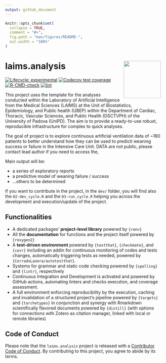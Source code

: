 ```yaml
---
output: github_document
---
```


<!-- README.md is generated from README.Rmd. Please edit that file -->

```r
knitr::opts_chunk$set(
  collapse = TRUE,
  comment = "#>",
  fig.path = "man/figures/README-",
  out.width = "100%"
)
```

# laims.analysis <img src='man/figures/logo.png' align="right" height="120" />

<!-- badges: start -->
[![Lifecycle: experimental](https://img.shields.io/badge/lifecycle-experimental-orange.svg)](https://lifecycle.r-lib.org/articles/stages.html#experimental)
[![Codecov test coverage](https://codecov.io/gh/UBESP-DCTV/laims.analysis/branch/master/graph/badge.svg)](https://app.codecov.io/gh/UBESP-DCTV/laims.analysis?branch=master)
[![R-CMD-check](https://github.com/UBESP-DCTV/laims.analysis/actions/workflows/check-release.yaml/badge.svg)](https://github.com/UBESP-DCTV/laims.analysis/actions/workflows/check-release.yaml)
[![lint](https://github.com/UBESP-DCTV/laims.analysis/workflows/lint/badge.svg)](https://github.com/UBESP-DCTV/laims.analysis/actions)
<!-- badges: end -->


This project uses the template for the analyses conducted  within the Laboratory of Artificial Intelligence from the Medical  Sciences (LAIMS) at the Unit of Biostatistics, Epidemiology, and Public health (UBEP) within the Department of Cardiac, Thoracic, Vascular Sciences, and Public Health (DSCTVPH) of the University of Padova (UniPD). The aim is to provide a ready-to-use robust, reproducible infrastructure for complex to quick analyses.

The goal of project is to explore continuous artificial ventilation data of ~180 patients to better understand how they can be used to predicti weaning success or failure in the Intensive Care Unit. DATA are not public, please contact lead author if you need to access the,

Main output will be:

- a series of exploratory reports
- a predictive model of weaning failure / success
- ...others to be determined

If you want to contribute in the project, in the `dev/` folder, you will find also the `02-dev_cycle.R` and the `03-run_cycle.R` helping you across the development and execution/update of the project.

## Functionalities

- A dedicated packages' **project-level library** powered by `{renv}`
- All the **documentation** for functions and the project itself powered by `{roxygen2}`
- A **test-driven environment** powered by `{testthat}`, `{checkmate}`, and `{covr}` including an addin for continuous monitoring of codes and tests changes, automatically triggering tests as needed, powered by `{CorradoLanera/autotestthat}`.
- Systems for grammar and static code checking powered by `{spelling}` and `{lintr}`, respectively
- Continuous Integration and Development is activated and powered by GitHub actions, automating linters and checks execution, and coverage assessment.
- A full environment enforcing reproducibility by the execution, caching and invalidation of a structured project's pipeline powered by `{targets}` and `{tarchetypes}` in conjunction and synergy with Rmarkdown scientifically flavored documents powered by `{distill}` (with options for connections with Zotero as citation manager, linked with local or remote libraries)



## Code of Conduct

Please note that the `laims.analysis` project is released with a [Contributor Code of Conduct](https://contributor-covenant.org/version/2/0/CODE_OF_CONDUCT.html). By contributing to this project, you agree to abide by its terms.
